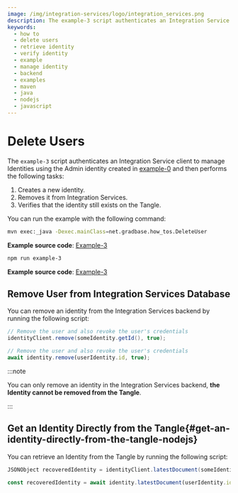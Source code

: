 ```yaml
---
image: /img/integration-services/logo/integration_services.png
description: The example-3 script authenticates an Integration Service client to manage Identities using the Admin identity created in example-0 and then creates a new identity, removes it from Integration Services, and verifies that the identity still exists on the Tangle.
keywords:
  - how to
  - delete users
  - retrieve identity
  - verify identity
  - example
  - manage identity
  - backend
  - examples
  - maven
  - java
  - nodejs
  - javascript
---
```



# Delete Users

The `example-3` script authenticates an Integration Service client to manage Identities using the Admin identity created in [example-0](./run-how-tos.mdx) and then performs the following tasks:

1. Creates a new identity.
2. Removes it from Integration Services.
3. Verifies that the identity still exists on the Tangle.

You can run the example with the following command:

<Tabs groupId="language">
<TabItem value="Java" label={'Java'}>

```bash
mvn exec:_java -Dexec.mainClass=net.gradbase.how_tos.DeleteUser
```

**Example source code**: [Example-3](https://github.com/albydeca/iota-is-sdk/blob/main/examples/src/main/java/net/gradbase/examples/DeleteUser.java)

</TabItem>
<TabItem value="Nodejs" label={'Node.js'}>

```bash
npm run example-3
```

**Example source code**: [Example-3](https://github.com/iotaledger/integration-services/blob/master/clients/client-sdk/examples/3-DeleteUser.ts)

</TabItem>
</Tabs>

## Remove User from Integration Services Database

You can remove an identity from the Integration Services backend by running the following script:

<Tabs groupId="language">
<TabItem value="Java" label={'Java'}>

```java
// Remove the user and also revoke the user's credentials
identityClient.remove(someIdentity.getId(), true);
```

</TabItem>
<TabItem value="Nodejs" label={'Node.js'}>

```js
// Remove the user and also revoke the user's credentials
await identity.remove(userIdentity.id, true);
```

</TabItem>
</Tabs>

:::note

You can only remove an identity in the Integration Services backend, **the Identity cannot be removed from the Tangle**.

:::

## Get an Identity Directly from the Tangle{#get-an-identity-directly-from-the-tangle-nodejs}

You can retrieve an Identity from the Tangle by running the following script:

<Tabs groupId="language">
<TabItem value="Java" label={'Java'}>

```java
JSONObject recoveredIdentity = identityClient.latestDocument(someIdentity.getId());
```

</TabItem>
<TabItem value="Nodejs" label={'Node.js'}>

```js
const recoveredIdentity = await identity.latestDocument(userIdentity.id);
```

</TabItem>
</Tabs>
